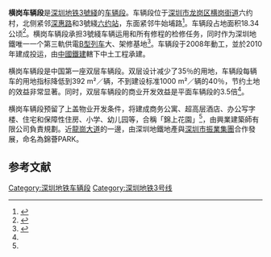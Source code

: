 {{coord|22.6345|114.174|display=title}}
'''横岗车辆段'''是[[深圳地铁|深圳地铁]][[深圳地鐵3號綫|3號綫]]的[[车辆段|车辆段]]。车辆段位于[[深圳市|深圳市]][[龙岗区|龙岗区]][[横岗街道|横岗街道]]六约村，北侧紧邻[[深惠路|深惠路]]和3號綫[[六约站|六约站]]，东面紧邻牛始埔路<ref name="jjfx">{{cite journal|title=深圳地铁3号线横岗双层车辆段经济分析|journal=铁道工程学报|year=2012|volume=3|author=周小炜,张雄}}</ref>。车辆段占地面积18.34公顷<ref name="pmbz">{{cite journal|title=深圳地铁3号线横岗车辆段双层总平面布置分析|journal=铁道工程学报|year=2011|volume=8|author=徐久勇}}</ref>。横岗车辆段承担3號綫车辆运用和所有修程的检修任务，同时作为深圳地鐵唯一一个第三軌供電[[B型地铁车辆|B型列车]]大、架修基地<ref name="dxyj">{{cite journal|title=国内外典型立体车辆基地研究|journal=都市快轨交通|year=2013|volume=2|author=钱卫力}}</ref>。车辆段于2008年動工，並於2010年建成投运，由[[中國鐵建|中國鐵建]]轄下中土工程承建。

横岗车辆段是中国第一座双层车辆段。双层设计减少了35％的用地，车辆段每辆车的用地指标降低到392 m²／辆，不到建设标准1000 m²／辆的40％，节约土地的效益非常显著。同时，双层车辆段的商业开发效益是平面车辆段的3.5倍<ref name="jjfx"/>。

横岗车辆段预留了上盖物业开发条件，将建成商务公寓、超高层酒店、办公写字楼、住宅和保障性住房、小学、幼儿园等，合稱「錦上花園」<ref name="dxyj"/>，由興業建築師有限公司負責規劃。近[[龍崗大道|龍崗大道]]的一邊，由深圳地鐵地產與[[深圳市振業集團|深圳市振業集團]]合作發展，命名為錦薈PARK。

==参考文献==
{{reflist}}
{{深圳地铁车辆段}}

[[Category:深圳地铁车辆段|Category:深圳地铁车辆段]]
[[Category:深圳地铁3号线|Category:深圳地铁3号线]]